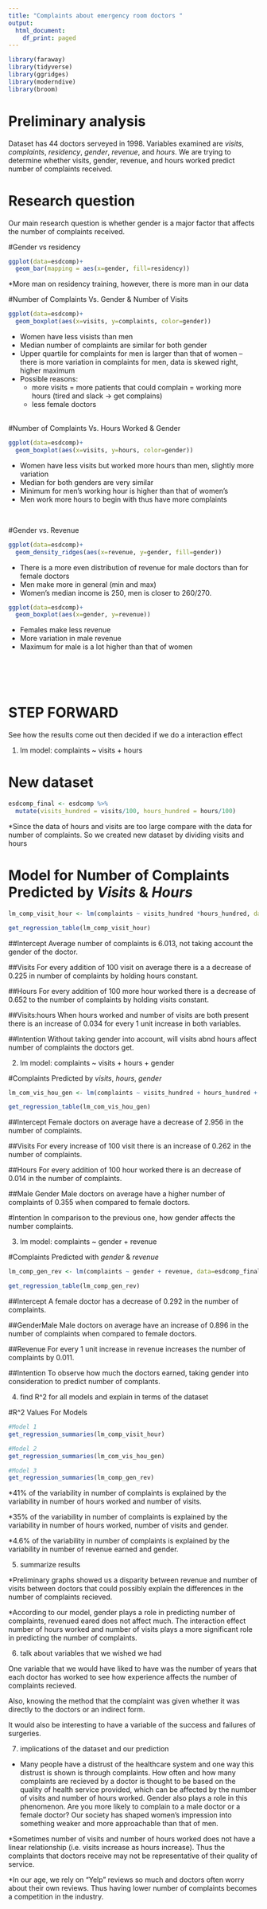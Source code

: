 ```yaml
---
title: "Complaints about emergency room doctors "
output:
  html_document:
    df_print: paged
---
```


```r
library(faraway)
library(tidyverse)
library(ggridges)
library(moderndive)
library(broom)
```


# Preliminary analysis 
Dataset has 44 doctors serveyed in 1998. Variables examined are *visits*, *complaints*, *residency*, *gender*, *revenue*, and *hours*. We are trying to determine whether visits, gender, revenue, and hours worked predict number of complaints received. 

# Research question 
Our main research question is whether gender is a major factor that affects the number of complaints received. 

#Gender vs residency
```r
ggplot(data=esdcomp)+
  geom_bar(mapping = aes(x=gender, fill=residency))
```
*More man on residency training, however, there is more man in our data

#Number of Complaints Vs. Gender & Number of Visits
```r
ggplot(data=esdcomp)+
  geom_boxplot(aes(x=visits, y=complaints, color=gender))
```

* Women have less visists than men 
* Median number of complaints are similar for both gender 
* Upper quartile for complaints for men is larger than that of women  -- there is more variation in complaints for men, data is skewed right, higher maximum 
* Possible reasons:
  + more visits = more patients that could complain = working more hours (tired and slack -> get complains) 
  + less female doctors 

\
#Number of Complaints Vs. Hours Worked & Gender

```r
ggplot(data=esdcomp)+
  geom_boxplot(aes(x=visits, y=hours, color=gender))
```

* Women have less visits but worked more hours than men, slightly more variation 
* Median for both genders are very similar 
* Minimum for men's working hour is higher than that of women's 
* Men work more hours to begin with thus have more complaints

\

#Gender vs. Revenue

```r
ggplot(data=esdcomp)+
  geom_density_ridges(aes(x=revenue, y=gender, fill=gender))
```

* There is a more even distribution of revenue for male doctors than for female doctors 
* Men make more in general (min and max)
* Women's median income is 250, men is closer to 260/270. 

```r
ggplot(data=esdcomp)+
  geom_boxplot(aes(x=gender, y=revenue))
```

* Females make less revenue 
* More variation in male revenue 
* Maximum for male is a lot higher than that of women 
\
\
\
\
\

# STEP FORWARD
See how the results come out then decided if we do a interaction effect 

(@) lm model: complaints ~ visits + hours 

# New dataset 
```r
esdcomp_final <- esdcomp %>% 
  mutate(visits_hundred = visits/100, hours_hundred = hours/100) 
```
*Since the data of hours and visits are too large compare with the data for number of complaints. So we created new dataset by dividing visits and hours

# Model for Number of Complaints Predicted by *Visits* & *Hours*
```r
lm_comp_visit_hour <- lm(complaints ~ visits_hundred *hours_hundred, data = esdcomp_final)

get_regression_table(lm_comp_visit_hour)
```

##Intercept
Average number of complaints is 6.013, not taking account the gender of the doctor.

##Visits
For every addition of 100 visit on average there is a a decrease of 0.225 in number of complaints by holding hours constant. 

##Hours
For every addition of 100 more hour worked there is a decrease of 0.652 to the number of complaints by holding visits constant.

##Visits:hours
When hours worked and number of visits are both present there is an increase of 0.034 for every 1 unit increase in both variables.

##Intention
Without taking gender into account, will visits abnd hours affect number of complaints the doctors get.



(@) lm model: complaints ~ visits + hours + gender 

#Complaints Predicted by *visits*, *hours*, *gender*

```r
lm_com_vis_hou_gen <- lm(complaints ~ visits_hundred + hours_hundred + gender, data= esdcomp_final)

get_regression_table(lm_com_vis_hou_gen)
```

##Intercept
Female doctors on average have a decrease of 2.956 in the number of complaints. 

##Visits
For every increase of 100 visit there is an increase of 0.262 in the number of complaints. 

##Hours
For every addition of 100 hour worked there is an decrease of 0.014 in the number of complaints.

##Male Gender
Male doctors on average have a higher number of complaints of 0.355 when compared to female doctors. 

#Intention
In comparison to the previous one, how gender affects the number complaints.

(@) lm model: complaints ~ gender + revenue 

#Complaints Predicted with *gender* & *revenue*
```r
lm_comp_gen_rev <- lm(complaints ~ gender + revenue, data=esdcomp_final)

get_regression_table(lm_comp_gen_rev)
```
##Intercept
A female doctor has a decrease of 0.292 in the number of complaints.

##GenderMale
Male doctors on average have an increase of 0.896 in the number of complaints when compared to female doctors.

##Revenue
For every 1 unit increase in revenue increases the number of complaints by 0.011.

##Intention
To observe how much the doctors earned, taking gender into consideration to predict number of complants. 

(@) find R^2 for all models and explain in terms of the dataset 

#R^2 Values For Models
```r
#Model 1
get_regression_summaries(lm_comp_visit_hour)

#Model 2
get_regression_summaries(lm_com_vis_hou_gen)

#Model 3
get_regression_summaries(lm_comp_gen_rev)
```
*41% of the variability in number of complaints is explained by the variability in number of hours worked and number of visits.

*35% of the variability in number of complaints is explained by the variability in number of hours worked, number of visits and gender.

*4.6% of the variability in number of complaints is explained by the variability in number of revenue earned and gender.

(@) summarize results 

*Preliminary graphs showed us a disparity between revenue and number of visits between doctors that could possibly explain the differences in the number of complaints recieved. 

*According to our model, gender plays a role in predicting number of complaints, revenued eared does not affect much. The interaction effect number of hours worked and number of visits plays a more significant role in predicting the number of complaints.

(@) talk about variables that we wished we had 

One variable that we would have liked to have was the number of years that each doctor has worked to see how experience affects the number of complaints recieved. 

Also, knowing the method that the complaint was given whether it was directly to the doctors or an indirect form. 

It would also be interesting to have a variable of the success and failures of surgeries.

(@) implications of the dataset and our prediction 

* Many people have a distrust of the healthcare system and one way this distrust is shown is through complaints. How often and how many complaints are recieved by a doctor is thought to be based on the quality of health service provided, which can be affected by the number of visits and number of hours worked. Gender also plays a role in this phenomenon. Are you more likely to complain to a male doctor or a female doctor? Our society has shaped women's impression into something weaker and more approachable than that of men.

*Sometimes number of visits and number of hours worked does not have a linear relationship (i.e. visits increase as hours increase). Thus the complaints that doctors receive may not be representative of their quality of service.

*In our age, we rely on "Yelp" reviews so much and doctors often worry about their own reviews. Thus having lower number of complaints becomes a competition in the industry.

